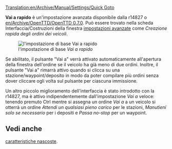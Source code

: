 [[Translation:en/Archive/Manual/Settings/Quick Goto]]


'''Vai a rapido''' è un'impostazione avanzata disponibile dalla r14827 o [[en/Archive/OpenTTD/OpenTTD 0.7.0]].
Può essere trovato nella scheda Interfaccia/Costruzioni della finestra [[it/Impostazioni avanzate|impostazioni avanzate]] come ''Creazione rapida degli ordini dei veicoli''.

[[File:it/Archive/Manual/Settings/ImpBa-Inter Costr-vai a rapido.png|none|frame|l'impostazione di base ''Vai a rapido'']]

Se abilitato, il pulsante "Vai a" verrà attivato automaticamente all'apertura della finestra dell'ordine se il veicolo ha già meno di due ordini. Inoltre, il pulsante "Vai a" rimarrà attivo quando si clicca su una stazione/waypoint/deposito in modo da poter compilare più ordini senza dover cliccare ogli volta sul pulsante per ciascuna immissione.

Un altro piccolo miglioramento dell'interfaccia è stato introdotto con la r14827, ma è attivo indipendentemente dall'impostazione ''Vai a'' veloce: tenendo premuto Ctrl mentre si assegna un ordine ''Vai a'' a un veicolo si otterrà un ordine ''Attendi un qualsiasi pieno carico'' per le stazioni, ''Manutieni solo se necessario'' per i depositi e ''Passa no-stop'' per un waypoint. 

==Vedi anche==
[[it/Caratteristiche nascoste|caratteristiche nascoste]].
